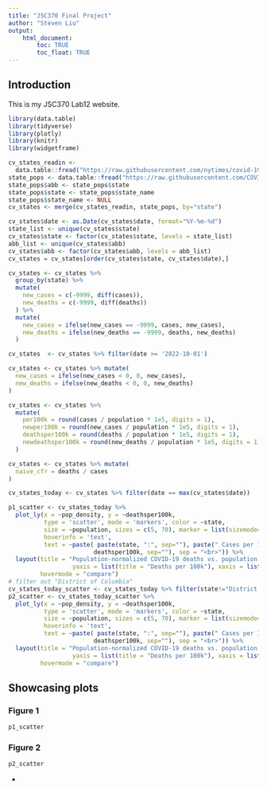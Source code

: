 ```yaml
---
title: "JSC370 Final Project"
author: "Steven Liu"
output: 
    html_document:
        toc: TRUE
        toc_float: TRUE
---
```


## Introduction

This is my JSC370 Lab12 website.

```r
library(data.table)
library(tidyverse)
library(plotly)
library(knitr)
library(widgetframe)
```

```r
cv_states_readin <- 
  data.table::fread("https://raw.githubusercontent.com/nytimes/covid-19-data/master/us-states.csv")
state_pops <- data.table::fread("https://raw.githubusercontent.com/COVID19Tracking/associated-data/master/us_census_data/us_census_2018_population_estimates_states.csv")
state_pops$abb <- state_pops$state
state_pops$state <- state_pops$state_name
state_pops$state_name <- NULL
cv_states <- merge(cv_states_readin, state_pops, by="state")
```


```r
cv_states$date <- as.Date(cv_states$date, format="%Y-%m-%d")
state_list <- unique(cv_states$state)
cv_states$state <- factor(cv_states$state, levels = state_list)
abb_list <- unique(cv_states$abb)
cv_states$abb <- factor(cv_states$abb, levels = abb_list)
cv_states = cv_states[order(cv_states$state, cv_states$date),]
```

  
```r
cv_states <- cv_states %>% 
  group_by(state) %>% 
  mutate(
    new_cases = c(-9999, diff(cases)),
    new_deaths = c(-9999, diff(deaths))
  ) %>% 
  mutate(
    new_cases = ifelse(new_cases == -9999, cases, new_cases),
    new_deaths = ifelse(new_deaths == -9999, deaths, new_deaths)
  )
```

```r
cv_states  <- cv_states %>% filter(date >= '2022-10-01')
```
  

```r
cv_states <- cv_states %>% mutate(
  new_cases = ifelse(new_cases < 0, 0, new_cases),
  new_deaths = ifelse(new_deaths < 0, 0, new_deaths)
)
```


```r
cv_states <- cv_states %>% 
  mutate(
    per100k = round(cases / population * 1e5, digits = 1),
    newper100k = round(new_cases / population * 1e5, digits = 1),
    deathsper100k = round(deaths / population * 1e5, digits = 1),
    newdeathsper100k = round(new_deaths / population * 1e5, digits = 1)
  )
```

```r
cv_states <- cv_states %>% mutate(
  naive_cfr = deaths / cases
)
```

```r
cv_states_today <- cv_states %>% filter(date == max(cv_states$date))
```

```r
p1_scatter <- cv_states_today %>% 
  plot_ly(x = ~pop_density, y = ~deathsper100k,
          type = 'scatter', mode = 'markers', color = ~state,
          size = ~population, sizes = c(5, 70), marker = list(sizemode='diameter', opacity=0.5),
          hoverinfo = 'text',
          text = ~paste( paste(state, ":", sep=""), paste(" Cases per 100k: ", per100k, sep="") , paste(" Deaths per 100k: ",
                        deathsper100k, sep=""), sep = "<br>")) %>%
  layout(title = "Population-normalized COVID-19 deaths vs. population density",
                  yaxis = list(title = "Deaths per 100k"), xaxis = list(title = "Population Density"),
         hovermode = "compare")
# filter out "District of Columbia"
cv_states_today_scatter <- cv_states_today %>% filter(state!="District of Columbia")
p2_scatter <- cv_states_today_scatter %>% 
  plot_ly(x = ~pop_density, y = ~deathsper100k,
          type = 'scatter', mode = 'markers', color = ~state,
          size = ~population, sizes = c(5, 70), marker = list(sizemode='diameter', opacity=0.5),
          hoverinfo = 'text',
          text = ~paste( paste(state, ":", sep=""), paste(" Cases per 100k: ", per100k, sep="") , paste(" Deaths per 100k: ",
                        deathsper100k, sep=""), sep = "<br>")) %>%
  layout(title = "Population-normalized COVID-19 deaths vs. population density",
                  yaxis = list(title = "Deaths per 100k"), xaxis = list(title = "Population Density"),
         hovermode = "compare")
```


## Showcasing plots {.tabset}

### Figure 1

```r
p1_scatter
```

### Figure 2

```r
p2_scatter
```

{-}